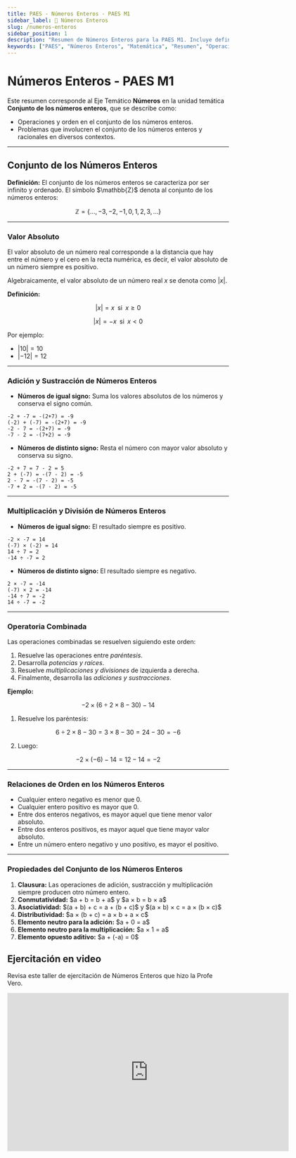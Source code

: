 ```yaml
---
title: PAES - Números Enteros - PAES M1
sidebar_label: 📝 Números Enteros
slug: /numeros-enteros
sidebar_position: 1
description: "Resumen de Números Enteros para la PAES M1. Incluye definiciones, operaciones, propiedades y un video de ejercitación."
keywords: ["PAES", "Números Enteros", "Matemática", "Resumen", "Operaciones", "Propiedades"]
---
```


# Números Enteros - PAES M1

<div class="info-box">
  Este resumen corresponde al Eje Temático <strong>Números</strong> en la unidad temática <strong>Conjunto de los números enteros</strong>, que se describe como:
  <ul>
    <li>Operaciones y orden en el conjunto de los números enteros.</li>
    <li>Problemas que involucren el conjunto de los números enteros y racionales en diversos contextos.</li>
  </ul>
</div>

---

## Conjunto de los Números Enteros

<div class="definition-box">
<strong>Definición:</strong> El conjunto de los números enteros se caracteriza por ser infinito y ordenado. El símbolo $\mathbb{Z}$ denota al conjunto de los números enteros:

$$\mathbb{Z}=\{\ldots,-3, -2, -1, 0, 1, 2, 3, \ldots\}$$
</div>

---

### Valor Absoluto

El valor absoluto de un número real corresponde a la distancia que hay entre el número y el cero en la recta numérica, es decir, el valor absoluto de un número siempre es positivo.

Algebraicamente, el valor absoluto de un número real $x$ se denota como $|x|$.

<div class="definition-box">
<strong>Definición:</strong>

$$|x|=x \;\; \text{si} \;\; x\geq 0$$

$$|x|=-x \;\; \text{si} \;\; x<0$$
</div>

Por ejemplo:

- $|10| = 10$
- $|-12| = 12$

---

### Adición y Sustracción de Números Enteros

- **Números de igual signo:** Suma los valores absolutos de los números y conserva el signo común.

```plaintext
-2 + -7 = -(2+7) = -9  
(-2) + (-7) = -(2+7) = -9  
-2 - 7 = -(2+7) = -9  
-7 - 2 = -(7+2) = -9  
```

- **Números de distinto signo:** Resta el número con mayor valor absoluto y conserva su signo.

```plaintext
-2 + 7 = 7 - 2 = 5  
2 + (-7) = -(7 - 2) = -5  
2 - 7 = -(7 - 2) = -5  
-7 + 2 = -(7 - 2) = -5  
```

---

### Multiplicación y División de Números Enteros

- **Números de igual signo:** El resultado siempre es positivo.

```plaintext
-2 × -7 = 14  
(-7) × (-2) = 14  
14 ÷ 7 = 2  
-14 ÷ -7 = 2  
```

- **Números de distinto signo:** El resultado siempre es negativo.

```plaintext
2 × -7 = -14  
(-7) × 2 = -14  
-14 ÷ 7 = -2  
14 ÷ -7 = -2  
```

---

### Operatoria Combinada

Las operaciones combinadas se resuelven siguiendo este orden:

<div class="definition-box">
<ol>
  <li>Resuelve las operaciones entre <em>paréntesis</em>.</li>
  <li>Desarrolla <em>potencias y raíces</em>.</li>
  <li>Resuelve <em>multiplicaciones y divisiones</em> de izquierda a derecha.</li>
  <li>Finalmente, desarrolla las <em>adiciones y sustracciones</em>.</li>
</ol>
</div>

**Ejemplo:**

$$-2 × (6 ÷ 2 × 8 - 30) - 14$$

1. Resuelve los paréntesis:

$$6 ÷ 2 × 8 - 30 = 3 × 8 - 30 = 24 - 30 = -6$$

2. Luego:

$$-2 × (-6) - 14 = 12 - 14 = -2$$

---

### Relaciones de Orden en los Números Enteros

<div class="definition-box">
<ul>
  <li>Cualquier entero negativo es menor que 0.</li>
  <li>Cualquier entero positivo es mayor que 0.</li>
  <li>Entre dos enteros negativos, es mayor aquel que tiene menor valor absoluto.</li>
  <li>Entre dos enteros positivos, es mayor aquel que tiene mayor valor absoluto.</li>
  <li>Entre un número entero negativo y uno positivo, es mayor el positivo.</li>
</ul>
</div>

---

### Propiedades del Conjunto de los Números Enteros

<div class="definition-box">
<ol>
  <li><strong>Clausura:</strong> Las operaciones de adición, sustracción y multiplicación siempre producen otro número entero.</li>
  <li><strong>Conmutatividad:</strong> $a + b = b + a$ y $a × b = b × a$</li>
  <li><strong>Asociatividad:</strong> $(a + b) + c = a + (b + c)$ y $(a × b) × c = a × (b × c)$</li>
  <li><strong>Distributividad:</strong> $a × (b + c) = a × b + a × c$</li>
  <li><strong>Elemento neutro para la adición:</strong> $a + 0 = a$</li>
  <li><strong>Elemento neutro para la multiplicación:</strong> $a × 1 = a$</li>
  <li><strong>Elemento opuesto aditivo:</strong> $a + (-a) = 0$</li>
</ol>
</div>

## Ejercitación en video
Revisa este taller de ejercitación de Números Enteros que hizo la Profe Vero.

<div class="video-container">
  <iframe 
    src="https://www.youtube.com/embed/sgpZGgf1bMU" 
    frameborder="0" 
    allowfullscreen
    width="640"
    height="360"
    allow="autoplay; fullscreen; picture-in-picture" 
    title="PAES Matemática - Introducción">
    
  </iframe>
</div>